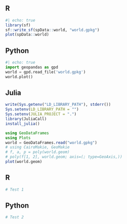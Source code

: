
::: {.panel-tabset group="language"}

## R

```r
#| echo: true
library(sf)
sf::write_sf(spData::world, "world.gpkg")
plot(spData::world)
```

## Python

```python
#| echo: true
import geopandas as gpd
world = gpd.read_file('world.gpkg')
world.plot()
```

## Julia

```r
write(Sys.getenv("LD_LIBRARY_PATH"), stderr())
Sys.setenv(LD_LIBRARY_PATH = "")
Sys.setenv(JULIA_PROJECT = ".")
library(JuliaCall)
install_julia()
```

```julia
using GeoDataFrames
using Plots
world = GeoDataFrames.read("world.gpkg")
# using CairoMakie, GeoMakie
# f, a, p = poly(world.geom)
# poly(f[1, 2], world.geom; axis=(; type=GeoAxis,))
plot(world.geom)
```

:::

::: {.panel-tabset group="language"}

## R

```r
# Test 1
```

## Python

```python
# Test 2
```

:::

